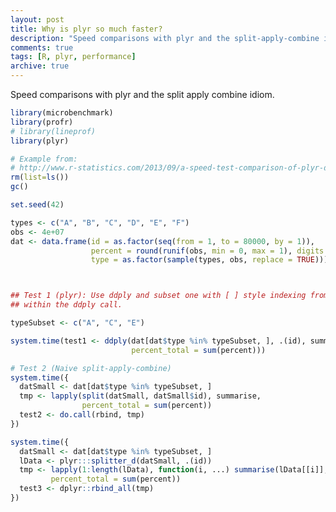 ```yaml
---
layout: post
title: Why is plyr so much faster?
description: "Speed comparisons with plyr and the split-apply-combine idiom."
comments: true
tags: [R, plyr, performance]
archive: true
---
```


Speed comparisons with plyr and the split apply combine idiom.

```r
library(microbenchmark)
library(profr)
# library(lineprof)
library(plyr)

# Example from:
# http://www.r-statistics.com/2013/09/a-speed-test-comparison-of-plyr-data-table-and-dplyr/
rm(list=ls())
gc()

set.seed(42)

types <- c("A", "B", "C", "D", "E", "F")
obs <- 4e+07
dat <- data.frame(id = as.factor(seq(from = 1, to = 80000, by = 1)),
                  percent = round(runif(obs, min = 0, max = 1), digits = 2),
                  type = as.factor(sample(types, obs, replace = TRUE)))



## Test 1 (plyr): Use ddply and subset one with [ ] style indexing from
## within the ddply call.

typeSubset <- c("A", "C", "E")

system.time(test1 <- ddply(dat[dat$type %in% typeSubset, ], .(id), summarise,
                           percent_total = sum(percent)))

# Test 2 (Naive split-apply-combine)
system.time({
  datSmall <- dat[dat$type %in% typeSubset, ]
  tmp <- lapply(split(datSmall, datSmall$id), summarise,
                percent_total = sum(percent))
  test2 <- do.call(rbind, tmp)
})

system.time({
  datSmall <- dat[dat$type %in% typeSubset, ]
  lData <- plyr:::splitter_d(datSmall, .(id))
  tmp <- lapply(1:length(lData), function(i, ...) summarise(lData[[i]], ...) ,
         percent_total = sum(percent))
  test3 <- dplyr::rbind_all(tmp)
})

```
